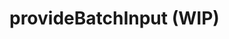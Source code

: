 
# provideBatchInput (WIP)

<SourceCode
  href="https://github.com/bytedance/flowgram.ai/tree/main/packages/materials/form-materials/src/effects/provide-batch-input"
/>